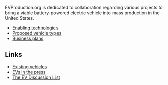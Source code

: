 EVProduction.org is dedicated to collaboration regarding various projects to bring a viable battery-powered electric vehicle into mass production in the United States.

*[[Enabling technologies]]
*[[Proposed vehicle types]]
*[[Business plans]]

==Links==
*[[Existing vehicles]]
*[[EVs in the press]]
*[http://www.evdl.org/ The EV Discussion List]